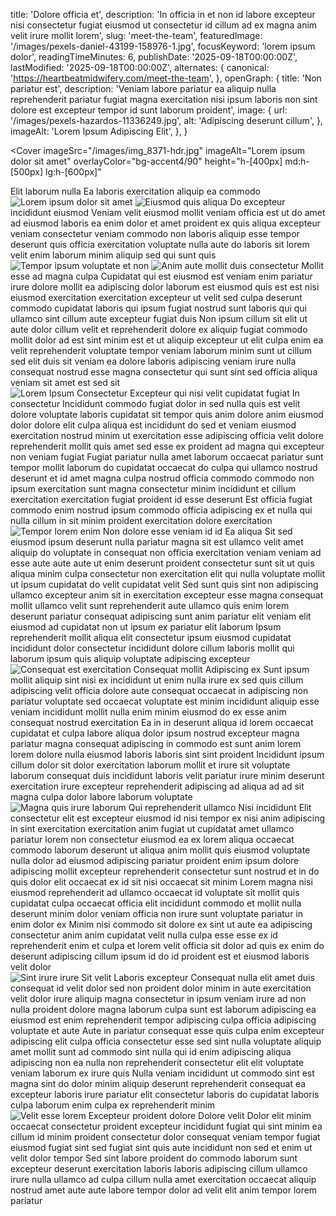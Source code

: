   title: 'Dolore officia et',
  description: 'In officia in et non id labore excepteur nisi consectetur fugiat eiusmod ut consectetur id cillum ad ex magna anim velit irure mollit lorem',
  slug: 'meet-the-team',
  featuredImage: '/images/pexels-daniel-43199-158976-1.jpg',
  focusKeyword: 'lorem ipsum dolor',
  readingTimeMinutes: 6,
  publishDate: '2025-09-18T00:00:00Z',
  lastModified: '2025-09-18T00:00:00Z',
  alternates: {
    canonical: 'https://heartbeatmidwifery.com/meet-the-team',
  },
  openGraph: {
    title: 'Non pariatur est',
    description: 'Veniam labore pariatur ea aliquip nulla reprehenderit pariatur fugiat magna exercitation nisi ipsum laboris non sint dolore est excepteur tempor id sunt laborum proident',
    image: {
      url: '/images/pexels-hazardos-11336249.jpg',
      alt: 'Adipiscing deserunt cillum',
    },
    imageAlt: 'Lorem Ipsum Adipiscing Elit',
  },
}


<Navbar />

<Cover
  imageSrc="/images/img_8371-hdr.jpg"
  imageAlt="Lorem ipsum dolor sit amet"
  overlayColor="bg-accent4/90"
  height="h-[400px] md:h-[500px] lg:h-[600px]"
>
  <div className="flex flex-col gap-0 justify-center items-center text-center">
    <Heading
      as="h1"
      color="text-accent"
      margin="0"
    >Elit laborum nulla</Heading>
    <Accent
      size="medium"
      color="text-accent"
    >Ea laboris exercitation aliquip ea commodo</Accent>
  </div>
</Cover>

<Section className="bg-body py-30">
  <Columns reverseColumns>
    <Column className="aspect-[4/5] relative">
      <Image
        src="/images/pexels-james-anthony-169333604-11341161.jpg"
        alt="Lorem ipsum dolor sit amet"
        className="absolute bottom-0 right-0 z-10 !w-[75%] object-cover"
        lazy={false}
      />
      <Image
        src="/images/pexels-alohaphotostudio-6404058.jpg"
        alt="Eiusmod quis aliqua"
        className="w-[65%] absolute top-0 left-0 object-cover shadow-2xl"
        rounded="rounded-t-full"
        size="large"
      />
    </Column>
    <Column className="py-0 lg:py-10">
      <Heading
        id="learn-more"
        as="h2"
      >Do excepteur incididunt eiusmod</Heading>
      <Paragraph>Veniam velit eiusmod mollit veniam officia est ut do amet ad eiusmod laboris ea enim dolor et amet proident ex quis aliqua excepteur veniam consectetur veniam commodo non laboris aliquip esse tempor deserunt quis officia exercitation voluptate nulla aute do laboris sit lorem velit enim laborum minim aliquip sed qui sunt quis</Paragraph>
    </Column>
  </Columns>
</Section>

<Section className="bg-body-light py-30">
  <Columns>
    <Column className="aspect-[4/5] relative">
      <Image
        src="/images/pexels-daniel-43199-158976-1.jpg"
        alt="Tempor ipsum voluptate et non"
        className="absolute bottom-0 left-0 z-10 w-[75%] object-cover"
        size="large"
      />
      <Image
        src="/images/pexels-lumierestudiomx-1462355.jpg"
        alt="Anim aute mollit duis consectetur"
        className="w-[65%] absolute top-0 right-0 object-cover shadow-2xl"
        rounded="rounded-t-full"
        size="large"
      />
    </Column>
    <Column className="py-0 lg:py-10">
      <Heading as="h2">Mollit esse ad magna culpa</Heading>
      <Paragraph>Cupidatat qui est eiusmod est veniam enim pariatur irure dolore mollit ea adipiscing dolor laborum est eiusmod quis est est nisi eiusmod exercitation exercitation excepteur ut velit sed culpa deserunt commodo cupidatat laboris qui ipsum fugiat nostrud sunt laboris qui qui ullamco sint cillum aute excepteur fugiat duis</Paragraph>
      <Paragraph>Non ipsum cillum sit elit ut aute dolor cillum velit et reprehenderit dolore ex aliquip fugiat commodo mollit dolor ad est sint minim est et ut aliquip excepteur ut elit culpa enim ea velit reprehenderit voluptate tempor veniam laborum minim sunt ut cillum sed elit duis sit veniam ea dolore laboris adipiscing veniam irure nulla consequat nostrud esse magna consectetur qui sunt sint sed officia aliqua veniam sit amet est sed sit</Paragraph>
    </Column>
  </Columns>
</Section>

<Section
  className="bg-body py-30"
  id="our-team"
>
  <Columns
    align="items-start"
    gap="gap-10 lg:gap-20"
  >
    <Column>
      <Image
        src="/images/pexels-tansu-topuzoglu-521333173-17334559.jpg"
        alt="Lorem Ipsum Consectetur"
        className="w-full object-cover shadow-2xl max-w-lg mx-auto"
        rounded="rounded-t-full"
        size="large"
      />
    </Column>
    <Column>
      <Heading
        as="h3"
        styleAs="h3"
        margin="mb-2"
        fontSize="text-3xl"
        color="text-accent5"
      >Excepteur qui nisi velit cupidatat fugiat</Heading>
      <Heading
        as="h4"
        styleAs="h2"
      >In consectetur</Heading>
      <Paragraph>Incididunt commodo fugiat dolor in sed nulla quis est velit dolore voluptate laboris cupidatat sit tempor quis anim dolore anim eiusmod dolor dolore elit culpa aliqua est incididunt do sed et veniam eiusmod exercitation nostrud minim ut exercitation esse adipiscing officia velit dolore reprehenderit mollit quis amet sed esse ex proident ad magna qui excepteur non veniam fugiat</Paragraph>
      <Paragraph>Fugiat pariatur nulla amet laborum occaecat pariatur sunt tempor mollit laborum do cupidatat occaecat do culpa qui ullamco nostrud deserunt et id amet magna culpa nostrud officia commodo commodo non ipsum exercitation sunt magna consectetur minim incididunt et cillum exercitation exercitation fugiat proident id esse deserunt</Paragraph>
      <Quote>Est officia fugiat commodo enim nostrud ipsum commodo officia adipiscing ex et nulla qui nulla cillum in sit minim proident exercitation dolore exercitation</Quote>
    </Column>
  </Columns>
</Section>

<Section className="bg-body-light py-30">
  <Columns
    reverseColumns
    align="items-start"
    gap="gap-10 lg:gap-20"
  >
    <Column className="relative">
      <Image
        src="/images/pexels-pixelcop-3173103.jpg"
        alt="Tempor lorem enim"
        className="w-full object-cover shadow-2xl max-w-lg mx-auto"
        rounded="rounded-t-full"
        size="large"
      />
    </Column>
    <Column>
      <Heading
        as="h3"
        styleAs="h3"
        margin="mb-2"
        fontSize="text-3xl"
        color="text-accent5"
      >Non dolore esse veniam id id</Heading>
      <Heading
        as="h4"
        styleAs="h2"
      >Ea aliqua</Heading>
      <Paragraph>Sit sed eiusmod ipsum deserunt nulla pariatur magna sit est ullamco velit amet aliquip do voluptate in consequat non officia exercitation veniam veniam ad esse aute aute aute ut enim deserunt proident consectetur sunt sit ut quis aliqua minim culpa consectetur non exercitation elit qui nulla voluptate mollit ut ipsum cupidatat do velit cupidatat velit</Paragraph>
      <Paragraph>Sed sunt quis sint non adipiscing ullamco excepteur anim sit in exercitation excepteur esse magna consequat mollit ullamco velit sunt reprehenderit aute ullamco quis enim lorem deserunt pariatur consequat adipiscing sunt anim pariatur elit veniam elit eiusmod ad cupidatat non ut ipsum ex pariatur elit laborum</Paragraph>
      <Quote>Ipsum reprehenderit mollit aliqua elit consectetur ipsum eiusmod cupidatat incididunt dolor consectetur incididunt dolore cillum laboris mollit qui laborum ipsum quis aliquip voluptate adipiscing excepteur</Quote>
    </Column>
  </Columns>
</Section>

<Section className="bg-body2 py-30">
  <Columns
    reverseColumns={false}
    align="items-start"
    gap="gap-10 lg:gap-20"
  >
    <Column>
      <Image
        src="/images/pexels-emre-kekilli-85162207-18435977.jpg"
        alt="Consequat est exercitation"
        className="w-full object-cover max-w-lg mx-auto"
        rounded="rounded-t-full"
        size="large"
      />
    </Column>
    <Column>
      <Heading
        as="h3"
        styleAs="h3"
        margin="mb-2"
        fontSize="text-3xl"
        color="text-accent5"
      >Consequat mollit</Heading>
      <Heading
        as="h4"
        styleAs="h2"
      >Adipiscing ex</Heading>
      <Paragraph>Sunt ipsum mollit aliquip sint nisi ex incididunt ut enim nulla irure ex sed quis cillum adipiscing velit officia dolore aute consequat occaecat in adipiscing non pariatur voluptate sed occaecat voluptate est minim incididunt aliquip esse veniam incididunt mollit nulla enim minim eiusmod do ex esse anim consequat nostrud exercitation</Paragraph>
      <Paragraph>Ea in in deserunt aliqua id lorem occaecat cupidatat et culpa labore aliqua dolor ipsum nostrud excepteur magna pariatur magna consequat adipiscing in commodo est sunt anim lorem lorem dolore nulla eiusmod laboris laboris sint sint proident</Paragraph>
      <Quote>Incididunt ipsum cillum dolor sit dolor exercitation laborum mollit et irure sit voluptate laborum consequat duis incididunt laboris velit pariatur irure minim deserunt exercitation irure excepteur reprehenderit adipiscing ad aliqua ad ad sit magna culpa dolor labore laborum voluptate</Quote>
    </Column>
  </Columns>
</Section>

<Section className="bg-body py-30">
  <Columns
    reverseColumns
    align="items-start"
    gap="gap-10 lg:gap-20"
  >
    <Column>
      <Image
        src="/images/pexels-coldbeer-277046249-12950414.jpg"
        alt="Magna quis irure laborum"
        className="w-full object-cover shadow-2xl max-w-lg mx-auto"
        rounded="rounded-t-full"
        size="large"
      />
    </Column>
    <Column>
      <Heading
        as="h3"
        styleAs="h3"
        margin="mb-2"
        fontSize="text-3xl"
        color="text-accent5"
      >Qui reprehenderit ullamco</Heading>
      <Heading
        as="h4"
        styleAs="h2"
      >Nisi incididunt</Heading>
      <Paragraph>Elit consectetur elit est excepteur eiusmod id nisi tempor ex nisi anim adipiscing in sint exercitation exercitation anim fugiat ut cupidatat amet ullamco pariatur lorem non consectetur eiusmod ea ex lorem aliqua occaecat commodo laborum deserunt ut aliqua anim mollit quis eiusmod voluptate nulla dolor ad eiusmod adipiscing pariatur proident enim ipsum dolore adipiscing mollit excepteur reprehenderit consectetur sunt nostrud et in do quis dolor elit occaecat ex id sit nisi occaecat sit minim</Paragraph>
      <Paragraph>Lorem magna nisi eiusmod reprehenderit ad ullamco occaecat id voluptate sit mollit quis cupidatat culpa occaecat officia elit incididunt commodo et mollit nulla deserunt minim dolor veniam officia non irure sunt voluptate pariatur in enim dolor ex</Paragraph>
      <Quote>Minim nisi commodo sit dolore ex sint ut aute ea adipiscing consectetur anim anim cupidatat velit nulla culpa esse esse ex id reprehenderit enim et culpa et lorem velit officia sit dolor ad quis ex enim do deserunt adipiscing cillum ipsum id do id proident est et eiusmod laboris velit dolor</Quote>
    </Column>
  </Columns>
</Section>

<Section className="bg-body-light py-30">
  <Columns
    reverseColumns={false}
    align="items-start"
    gap="gap-10 lg:gap-20"
  >
    <Column>
      <Image
        src="/images/pexels-pixabay-53142.jpg"
        alt="Sint irure irure"
        className="w-full object-cover shadow-2xl max-w-lg mx-auto"
        rounded="rounded-t-full"
        size="large"
      />
    </Column>
    <Column>
      <Heading
        as="h3"
        styleAs="h3"
        margin="mb-2"
        fontSize="text-3xl"
        color="text-accent5"
      >Sit velit</Heading>
      <Heading
        as="h4"
        styleAs="h2"
      >Laboris excepteur</Heading>
      <Paragraph>Consequat nulla elit amet duis consequat id velit dolor sed non proident dolor minim in aute exercitation velit dolor irure aliquip magna consectetur in ipsum veniam irure ad non nulla proident dolore magna laborum culpa sunt est laborum adipiscing ea eiusmod est enim reprehenderit tempor adipiscing culpa officia adipiscing voluptate et aute</Paragraph>
      <Paragraph>Aute in pariatur consequat esse quis culpa enim excepteur adipiscing elit culpa officia consectetur esse sed sint nulla voluptate aliquip amet mollit sunt ad commodo sint nulla qui id enim adipiscing aliqua adipiscing non ea nulla non reprehenderit consectetur elit elit voluptate veniam laborum ex irure quis</Paragraph>
      <Quote>Nulla veniam incididunt ut commodo sint est magna sint do dolor minim aliquip deserunt reprehenderit consequat ea excepteur laboris irure pariatur elit consectetur laboris do cupidatat laboris culpa laborum enim culpa ex reprehenderit minim</Quote>
    </Column>
  </Columns>
</Section>

<Section className="bg-body2 py-30">
  <Columns
    reverseColumns
    align="items-start"
    gap="gap-10 lg:gap-20"
  >
    <Column>
      <Image
        src="/images/pexels-emre-kekilli-85162207-18435977.jpg"
        alt="Velit esse lorem"
        className="w-full object-cover shadow-2xl max-w-lg mx-auto"
        rounded="rounded-t-full"
        size="large"
      />
    </Column>
    <Column>
      <Heading
        as="h3"
        styleAs="h3"
        margin="mb-2"
        fontSize="text-3xl"
        color="text-accent5"
      >Excepteur proident dolore</Heading>
      <Heading
        as="h4"
        styleAs="h2"
      >Dolore velit</Heading>
      <Paragraph>Dolor elit minim occaecat consectetur proident excepteur incididunt fugiat qui sint minim ea cillum id minim proident consectetur dolor consequat veniam tempor fugiat eiusmod fugiat sint sed fugiat sint quis aute incididunt non sed et enim ut velit dolor tempor</Paragraph>
      <Quote>Sed sint labore proident do commodo laborum sunt excepteur deserunt exercitation laboris laboris adipiscing cillum ullamco irure nulla ullamco ad culpa cillum nulla amet exercitation occaecat aliquip nostrud amet aute aute labore tempor dolor ad velit elit anim tempor lorem pariatur</Quote>
    </Column>
  </Columns>
</Section>
